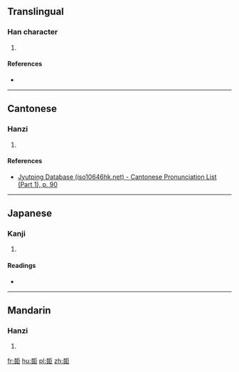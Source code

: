 ==Translingual==

===Han character===
{{Han char|rn=33|rad=士|as=11|sn=14|four=4111<sub>7</sub>|canj=土廿尸尸 (GTSS)|ids=⿰[[壴]][[巨]]}}

# {{defn|Han|sort=士11}}

====References====
* {{Han ref|kx=0244.090|dkj=05674|dj=0484.110|hdz=10472.040|uh=58FE|ud=22782|bh=E169|bd=57705}}

----

==Cantonese==

===Hanzi===
{{yue-hanzi|jyut=[[mong5]]|y=mong5}}

# {{defn|lang=yue|sort=士11}}

====References====
* [http://www.iso10646hk.net/jp/document/download.jsp Jyutping Database (iso10646hk.net) - Cantonese Pronunciation List (Part 1), p. 90]

----

==Japanese==

===Kanji===
{{ja-kanji|grade=|rs=士11}}

# {{defn|lang=ja|sort=士11}}

====Readings====
* {{ja-readings|on=[[ぼう]] (bō), [[もう]] (mō)|kun=}}

----

==Mandarin==

===Hanzi===
{{cmn-hanzi|pin=[[mǎng]] ([[mang3]])|wg=mang<sup>3</sup>}}

# {{defn|lang=cmn|sort=士11}}

[[fr:壾]]
[[hu:壾]]
[[pl:壾]]
[[zh:壾]]